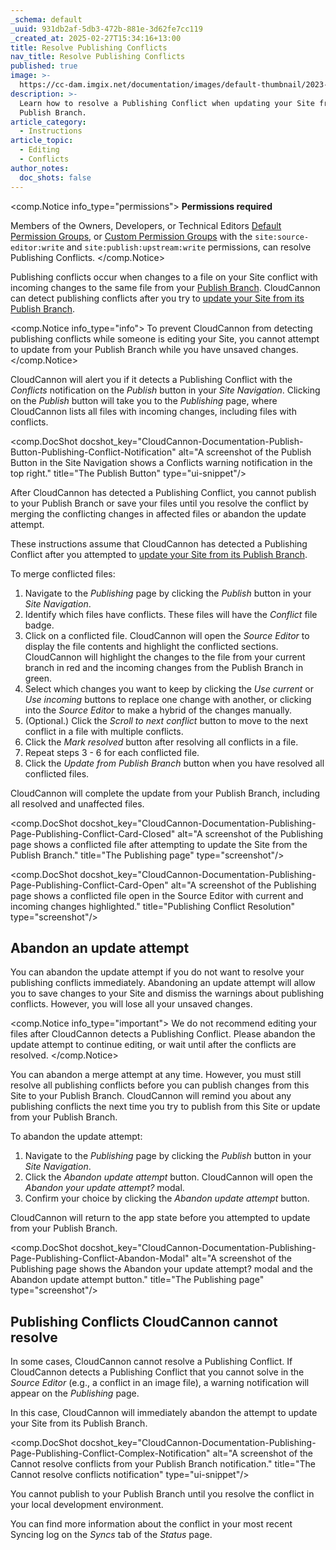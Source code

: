 ```yaml
---
_schema: default
_uuid: 931db2af-5db3-472b-881e-3d62fe7cc119
_created_at: 2025-02-27T15:34:16+13:00
title: Resolve Publishing Conflicts
nav_title: Resolve Publishing Conflicts
published: true
image: >-
  https://cc-dam.imgix.net/documentation/images/default-thumbnail/2023-Q4/CloudCannon-Documentation-Thumbnail.png
description: >-
  Learn how to resolve a Publishing Conflict when updating your Site from it's
  Publish Branch.
article_category:
  - Instructions
article_topic:
  - Editing
  - Conflicts
author_notes:
  doc_shots: false
---
```

<comp.Notice info_type="permissions">
  **Permissions required**

  Members of the Owners, Developers, or Technical Editors [Default Permission Groups](/documentation/articles/what-are-default-permission-groups/), or [Custom Permission Groups](/documentation/articles/what-are-custom-permission-groups/) with the `site:source-editor:write` and `site:publish:upstream:write` permissions, can resolve Publishing Conflicts.
</comp.Notice>

Publishing conflicts occur when changes to a file on your Site conflict with incoming changes to the same file from your [Publish Branch](https://crawling-ginger.cloudvent.net/documentation/articles/what-is-a-publish-branch/). CloudCannon can detect publishing conflicts after you try to [update your Site from its Publish Branch](/documentation/articles/update-from-a-publish-branch/).

<comp.Notice info_type="info">
  To prevent CloudCannon from detecting publishing conflicts while someone is editing your Site, you cannot attempt to update from your Publish Branch while you have unsaved changes.
</comp.Notice>

CloudCannon will alert you if it detects a Publishing Conflict with the *Conflicts* notification on the *Publish* button in your *Site Navigation*. Clicking on the *Publish* button will take you to the *Publishing* page, where CloudCannon lists all files with incoming changes, including files with conflicts.

<comp.DocShot docshot_key="CloudCannon-Documentation-Publish-Button-Publishing-Conflict-Notification" alt="A screenshot of the Publish Button in the Site Navigation shows a Conflicts warning notification in the top right." title="The Publish Button" type="ui-snippet"/>

After CloudCannon has detected a Publishing Conflict, you cannot publish to your Publish Branch or save your files until you resolve the conflict by merging the conflicting changes in affected files or abandon the update attempt.

These instructions assume that CloudCannon has detected a Publishing Conflict after you attempted to [update your Site from its Publish Branch](/documentation/articles/update-from-a-publish-branch/).

To merge conflicted files:

1. Navigate to the *Publishing* page by clicking the *Publish* button in your *Site Navigation*.
2. Identify which files have conflicts. These files will have the *Conflict* file badge.
3. Click on a conflicted file. CloudCannon will open the *Source Editor* to display the file contents and highlight the conflicted sections. CloudCannon will highlight the changes to the file from your current branch in red and the incoming changes from the Publish Branch in green.
4. Select which changes you want to keep by clicking the *Use current* or *Use incoming* buttons to replace one change with another, or clicking into the *Source Editor* to make a hybrid of the changes manually.
5. (Optional.) Click the *Scroll to next conflict* button to move to the next conflict in a file with multiple conflicts.
6. Click the *Mark resolved* button after resolving all conflicts in a file.
7. Repeat steps 3 - 6 for each conflicted file.
8. Click the *Update from Publish Branch* button when you have resolved all conflicted files.

CloudCannon will complete the update from your Publish Branch, including all resolved and unaffected files.

<comp.DocShot docshot_key="CloudCannon-Documentation-Publishing-Page-Publishing-Conflict-Card-Closed" alt="A screenshot of the Publishing page shows a conflicted file after attempting to update the Site from the Publish Branch." title="The Publishing page" type="screenshot"/>

<comp.DocShot docshot_key="CloudCannon-Documentation-Publishing-Page-Publishing-Conflict-Card-Open" alt="A screenshot of the Publishing page shows a conflicted file open in the Source Editor with current and incoming changes highlighted." title="Publishing Conflict Resolution" type="screenshot"/>

## Abandon an update attempt

You can abandon the update attempt if you do not want to resolve your publishing conflicts immediately. Abandoning an update attempt will allow you to save changes to your Site and dismiss the warnings about publishing conflicts. However, you will lose all your unsaved changes.

<comp.Notice info_type="important">
  We do not recommend editing your files after CloudCannon detects a Publishing Conflict. Please abandon the update attempt to continue editing, or wait until after the conflicts are resolved.
</comp.Notice>

You can abandon a merge attempt at any time. However, you must still resolve all publishing conflicts before you can publish changes from this Site to your Publish Branch. CloudCannon will remind you about any publishing conflicts the next time you try to publish from this Site or update from your Publish Branch.

To abandon the update attempt:

1. Navigate to the *Publishing* page by clicking the *Publish* button in your *Site Navigation*.
2. Click the *Abandon update attempt* button. CloudCannon will open the *Abandon your update attempt?* modal.
3. Confirm your choice by clicking the *Abandon update attempt* button.

CloudCannon will return to the app state before you attempted to update from your Publish Branch.

<comp.DocShot docshot_key="CloudCannon-Documentation-Publishing-Page-Publishing-Conflict-Abandon-Modal" alt="A screenshot of the Publishing page shows the Abandon your update attempt? modal and the Abandon update attempt button." title="The Publishing page" type="screenshot"/>

## Publishing Conflicts CloudCannon cannot resolve

In some cases, CloudCannon cannot resolve a Publishing Conflict. If CloudCannon detects a Publishing Conflict that you cannot solve in the *Source Editor* (e.g., a conflict in an image file), a warning notification will appear on the *Publishing* page.

In this case, CloudCannon will immediately abandon the attempt to update your Site from its Publish Branch.

<comp.DocShot docshot_key="CloudCannon-Documentation-Publishing-Page-Publishing-Conflict-Complex-Notification" alt="A screenshot of the Cannot resolve conflicts from your Publish Branch notification." title="The Cannot resolve conflicts notification" type="ui-snippet"/>

You cannot publish to your Publish Branch until you resolve the conflict in your local development environment.

You can find more information about the conflict in your most recent Syncing log on the *Syncs* tab of the *Status* page.